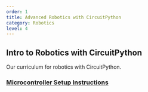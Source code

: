 ```yaml
---
order: 1
title: Advanced Robotics with CircuitPython
category: Robotics
level: 4
---
```


## Intro to Robotics with CircuitPython

Our curriculum for robotics with CircuitPython.

### [Microcontroller Setup Instructions](http://opensource.morganstanley.com/cpx-training/exercises/fr-CA/circuitpython/setup_bluefruit/)

